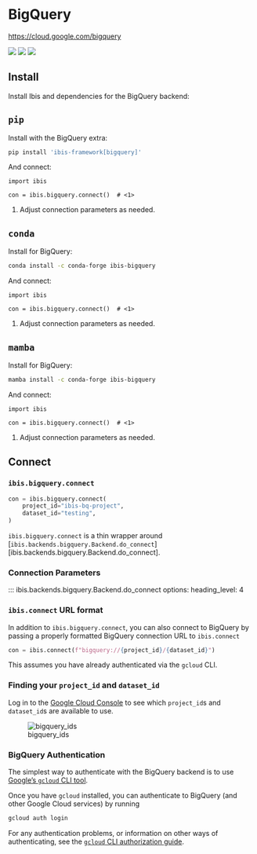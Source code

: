 # BigQuery

[https://cloud.google.com/bigquery](https://cloud.google.com/bigquery)

![](https://img.shields.io/badge/memtables-fallback-yellow?style=flat-square) ![](https://img.shields.io/badge/inputs-BigQuery tables-blue?style=flat-square) ![](https://img.shields.io/badge/outputs-BigQuery tables | CSV | pandas | Parquet | PyArrow-orange?style=flat-square)

## Install

Install Ibis and dependencies for the BigQuery backend:

::: {.panel-tabset}

## `pip`

Install with the BigQuery extra:

```.bash
pip install 'ibis-framework[bigquery]'
```

And connect:

```.python
import ibis

con = ibis.bigquery.connect()  # <1>
```

1. Adjust connection parameters as needed.

## `conda`

Install for BigQuery:

```.bash
conda install -c conda-forge ibis-bigquery
```

And connect:

```.python
import ibis

con = ibis.bigquery.connect()  # <1>
```

1. Adjust connection parameters as needed.

## `mamba`

Install for BigQuery:

```.bash
mamba install -c conda-forge ibis-bigquery
```

And connect:

```.python
import ibis

con = ibis.bigquery.connect()  # <1>
```

1. Adjust connection parameters as needed.

:::

## Connect

### `ibis.bigquery.connect`

```python
con = ibis.bigquery.connect(
    project_id="ibis-bq-project",
    dataset_id="testing",
)
```

::: {.callout-note}

`ibis.bigquery.connect` is a thin wrapper around [`ibis.backends.bigquery.Backend.do_connect`][ibis.backends.bigquery.Backend.do_connect].

:::

### Connection Parameters

<!-- prettier-ignore-start -->
::: ibis.backends.bigquery.Backend.do_connect
    options:
      heading_level: 4
<!-- prettier-ignore-end -->

### `ibis.connect` URL format

In addition to `ibis.bigquery.connect`, you can also connect to BigQuery by
passing a properly formatted BigQuery connection URL to `ibis.connect`

```python
con = ibis.connect(f"bigquery://{project_id}/{dataset_id}")
```

::: {.callout-note}
This assumes you have already authenticated via the `gcloud` CLI.
:::

### Finding your `project_id` and `dataset_id`

Log in to the [Google Cloud Console](https://console.cloud.google.com/bigquery)
to see which `project_id`s and `dataset_id`s are available to use.

![bigquery_ids](./images/bigquery_connect.png)

### BigQuery Authentication

The simplest way to authenticate with the BigQuery backend is to use [Google's `gcloud` CLI tool](https://cloud.google.com/sdk/docs/install).

Once you have `gcloud` installed, you can authenticate to BigQuery (and other Google Cloud services) by running

```sh
gcloud auth login
```

For any authentication problems, or information on other ways of authenticating,
see the [`gcloud` CLI authorization
guide](https://cloud.google.com/sdk/docs/authorizing).
